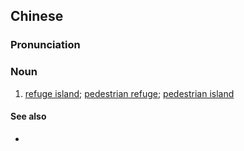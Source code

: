 {{also|安全岛}}
==Chinese==
{{zh-forms|s=安全岛|type=21}}

===Pronunciation===
{{zh-pron
|m=ānquándǎo
|c=on1 cyun4 dou2
|h=pfs=ôn-chhiòn-tó
|mn=xm,zz,tw:an-choân-tó/qz:an-choân-tó͘
|cat=n
}}

===Noun===
{{zh-noun}}

# [[refuge island]]; [[pedestrian refuge]]; [[pedestrian island]]

====See also====
* {{zh-l|交通島}}